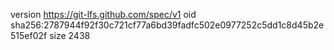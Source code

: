 version https://git-lfs.github.com/spec/v1
oid sha256:2787944f92f30c721cf77a6bd39fadfc502e0977252c5dd1c8d45b2e515ef02f
size 2438
